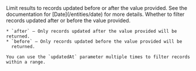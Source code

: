 
<Parameter name="updatedAt[X]" type="date" required={false}>
  Limit results to records updated before or after the value provided. See the
  documentation for [Date](/entities/date) for more details.

  <Parameter name="X" in="path" type="'after' | 'before'" required={true}>
    Whether to filter records updated after or before the value provided.

    * `after` — Only records updated after the value provided will be returned.
    * `before` — Only records updated before the value provided will be
      returned.

    You can use the `updatedAt` parameter multiple times to filter records within a range.

  </Parameter>

</Parameter>
